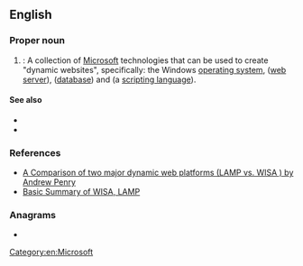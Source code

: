 {{also|wisa}}
==English==
{{wikipedia}}

===Proper noun===
{{en-proper noun}}

# {{lb|en|Internet}} {{acronym of|lang=en|[[windows|Windows]], [[Internet]], [[server|Server]], [[active|Active]] (servers)|dot=}}: A collection of [[Microsoft]] technologies that can be used to create "dynamic websites", specifically: the Windows [[operating system]], {{w|Internet Information Services}} ([[web server]]), {{w|Microsoft SQL Server}} ([[database]]) and {{w|Active Server Pages}} (a [[scripting language]]).

====See also====
* {{l|en|LAMP}}
* {{l|en|WAMP}}

===References===
* [http://www.shawnolson.net/a/302/ A Comparison of two major dynamic web platforms (LAMP vs. WISA ) by Andrew Penry]
* [http://www.lyberty.com/encyc/articles/tech/WISA.html Basic Summary of WISA, LAMP]

===Anagrams===
* {{anagrams|en|a=aisw|Iswa|WAIS|WIAs|WSIA|swai|wais}}

[[Category:en:Microsoft]]